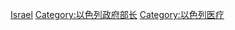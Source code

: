 {{Catnav|頁面分類|人物|各國人物|各國政治人物|以色列政治人物}}
{{Catnav|頁面分類|人物|各國人物|以色列人|以色列政治人物}}

[[Category:卫生部长|Israel]]
[[Category:以色列政府部长|Category:以色列政府部长]]
[[Category:以色列医疗|Category:以色列医疗]]